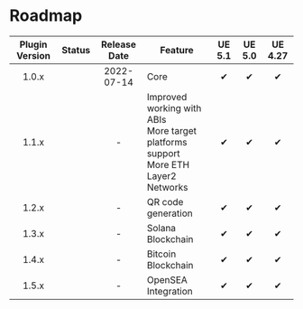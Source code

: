 
# Roadmap

| Plugin Version |    Status     | Release Date | Feature                                                                                   | UE 5.1 | UE 5.0 | UE 4.27 |
|:--------------:|:-------------:|:------------:|-------------------------------------------------------------------------------------------|:------:|:------:|:-------:|
|     1.0.x      |  <Released/>  |  2022-07-14  | Core                                                                                      |   ✔    |   ✔    |    ✔    |
|     1.1.x      | <InProgress/> |      -       | Improved working with ABIs<br/>More target platforms support<br/>More ETH Layer2 Networks |   ✔    |   ✔    |    ✔    |
|     1.2.x      |  <Planned/>   |      -       | QR code generation                                                                        |   ✔    |   ✔    |    ✔    |
|     1.3.x      |  <Planned/>   |      -       | Solana Blockchain                                                                         |   ✔    |   ✔    |    ✔    |
|     1.4.x      |  <Planned/>   |      -       | Bitcoin Blockchain                                                                        |   ✔    |   ✔    |    ✔    |
|     1.5.x      |  <Planned/>   |      -       | OpenSEA Integration                                                                       |   ✔    |   ✔    |    ✔    |

